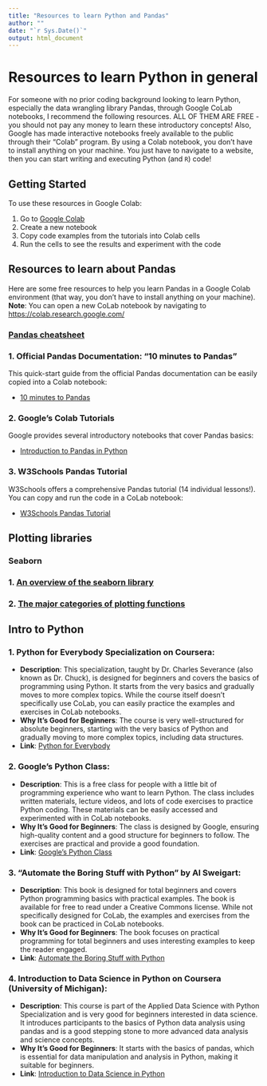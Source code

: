 ```yaml
---
title: "Resources to learn Python and Pandas"
author: ""
date: "`r Sys.Date()`"
output: html_document
---
```


# Resources to learn Python in general

For someone with no prior coding background looking to learn Python, especially the data wrangling library Pandas, through Google CoLab notebooks, I recommend the following resources. ALL OF THEM ARE FREE - you should not pay any money to learn these introductory concepts! Also, Google has made interactive notebooks freely available to the public through their "Colab" program. By using a Colab notebook, you don't have to install anything on your machine. You just have to navigate to a website, then you can start writing and executing Python (and `R`) code!

## Getting Started

To use these resources in Google Colab:

1. Go to [Google Colab](https://colab.research.google.com/)
2. Create a new notebook
3. Copy code examples from the tutorials into Colab cells
4. Run the cells to see the results and experiment with the code

## Resources to learn about Pandas

Here are some free resources to help you learn Pandas in a Google Colab environment (that way, you don't have to install anything on your machine). **Note**: You can open a new CoLab notebook by navigating to [https://colab.research.google.com/](https://colab.research.google.com/)

### [**Pandas cheatsheet**](https://pandas.pydata.org/Pandas_Cheat_Sheet.pdf)

### 1. Official Pandas Documentation: "10 minutes to Pandas"

This quick-start guide from the official Pandas documentation can be easily copied into a Colab notebook:

- [10 minutes to Pandas](https://pandas.pydata.org/pandas-docs/stable/user_guide/10min.html)

### 2. Google's Colab Tutorials

Google provides several introductory notebooks that cover Pandas basics:

- [Introduction to Pandas in Python](https://colab.research.google.com/github/google/eng-edu/blob/main/ml/cc/exercises/pandas_dataframe_ultraquick_tutorial.ipynb)

### 3. W3Schools Pandas Tutorial

W3Schools offers a comprehensive Pandas tutorial (14 individual lessons!). You can copy and run the code in a CoLab notebook:

- [W3Schools Pandas Tutorial](https://www.w3schools.com/python/pandas/default.asp)

## Plotting libraries

### Seaborn

### 1. [**An overview of the seaborn library**](https://seaborn.pydata.org/tutorial.html)

### 2. [**The major categories of plotting functions**](https://seaborn.pydata.org/tutorial/function_overview.html)

## Intro to Python

### 1. **Python for Everybody Specialization on Coursera**:
   - **Description**: This specialization, taught by Dr. Charles Severance (also known as Dr. Chuck), is designed for beginners and covers the basics of programming using Python. It starts from the very basics and gradually moves to more complex topics. While the course itself doesn't specifically use CoLab, you can easily practice the examples and exercises in CoLab notebooks.
   - **Why It's Good for Beginners**: The course is very well-structured for absolute beginners, starting with the very basics of Python and gradually moving to more complex topics, including data structures.
   - **Link**: [Python for Everybody](https://www.coursera.org/specializations/python)

### 2. **Google's Python Class**:
   - **Description**: This is a free class for people with a little bit of programming experience who want to learn Python. The class includes written materials, lecture videos, and lots of code exercises to practice Python coding. These materials can be easily accessed and experimented with in CoLab notebooks.
   - **Why It's Good for Beginners**: The class is designed by Google, ensuring high-quality content and a good structure for beginners to follow. The exercises are practical and provide a good foundation.
   - **Link**: [Google's Python Class](https://developers.google.com/edu/python/)

### 3. **"Automate the Boring Stuff with Python" by Al Sweigart**:
   - **Description**: This book is designed for total beginners and covers Python programming basics with practical examples. The book is available for free to read under a Creative Commons license. While not specifically designed for CoLab, the examples and exercises from the book can be practiced in CoLab notebooks.
   - **Why It's Good for Beginners**: The book focuses on practical programming for total beginners and uses interesting examples to keep the reader engaged.
   - **Link**: [Automate the Boring Stuff with Python](https://automatetheboringstuff.com/)

### 4. **Introduction to Data Science in Python on Coursera (University of Michigan)**:
   - **Description**: This course is part of the Applied Data Science with Python Specialization and is very good for beginners interested in data science. It introduces participants to the basics of Python data analysis using pandas and is a good stepping stone to more advanced data analysis and science concepts.
   - **Why It's Good for Beginners**: It starts with the basics of pandas, which is essential for data manipulation and analysis in Python, making it suitable for beginners.
   - **Link**: [Introduction to Data Science in Python](https://www.coursera.org/learn/python-data-analysis)
  